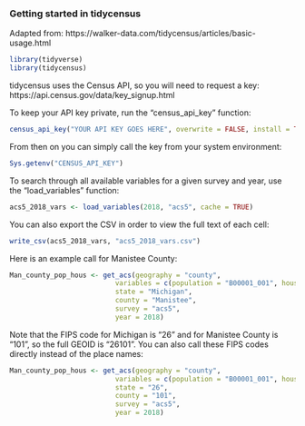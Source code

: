 
### Getting started in tidycensus

Adapted from: https://walker-data.com/tidycensus/articles/basic-usage.html

```r
library(tidyverse)
library(tidycensus)
```

tidycensus uses the Census API, so you will need to request a key: https://api.census.gov/data/key_signup.html

To keep your API key private, run the "census_api_key" function:

```r
census_api_key("YOUR API KEY GOES HERE", overwrite = FALSE, install = TRUE)
```

From then on you can simply call the key from your system environment:

```r
Sys.getenv("CENSUS_API_KEY")
```

To search through all available variables for a given survey and year, use the "load_variables" function:

```r
acs5_2018_vars <- load_variables(2018, "acs5", cache = TRUE)
```

You can also export the CSV in order to view the full text of each cell: 

```r
write_csv(acs5_2018_vars, "acs5_2018_vars.csv")
```

Here is an example call for Manistee County:


```r
Man_county_pop_hous <- get_acs(geography = "county",
                          variables = c(population = "B00001_001", housing_units = "B00002_001"),
                          state = "Michigan",
                          county = "Manistee",
                          survey = "acs5",
                          year = 2018)
```

Note that the FIPS code for Michigan is "26" and for Manistee County is "101", so the full GEOID is "26101". You can also call these FIPS codes directly instead of the place names:

```r
Man_county_pop_hous <- get_acs(geography = "county",
                          variables = c(population = "B00001_001", housing_units = "B00002_001"),
                          state = "26",
                          county = "101",
                          survey = "acs5",
                          year = 2018)
```
